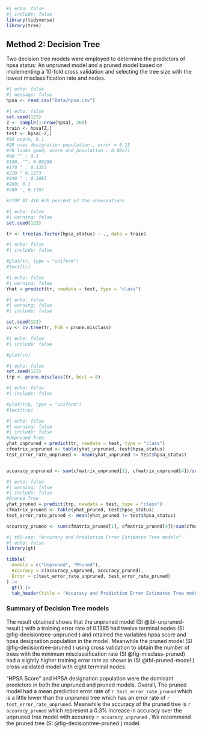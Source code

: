 ```r
#| echo: false
#| include: false
library(tidyverse)
library(tree)
```

## Method 2: Decision Tree

Two decision tree models were employed to determine the predictors of hpsa status: An unpruned model and a pruned model based on implementing a 10-fold cross validation and selecting the tree size with the lowest misclassification rate and nodes.

```r
#| echo: false
#| message: false
hpsa <- read_csv("Data/hpsa.csv")
```

```r
#| echo: false
set.seed(123)
Z <- sample(1:nrow(hpsa), 260)
train <- hpsa[Z,]
test <- hpsa[-Z,]
#50 score, 0.1
#20 uses designation population , error = 0.15
#70 looks good, score and population ; 0.08571
#90 ^^ ; 0.1
#140, ^^; 0.09286
#170 ^ ; 0.1353
#220 ^ 0.1273
#240 ^ ; 0.1083
#260; 0.1
#280 ^, 0.1107

#STOP AT 410 #70 percent of the observations

```

```r

#| echo: false
#| warning: false
set.seed(123)

tr <- tree(as.factor(hpsa_status) ~ ., data = train)
```

```r

#| echo: false
#| include: false

#plot(tr, type = "uniform")
#text(tr)
```

```r
#| echo: false
#| warning: false
Yhat = predict(tr, newdata = test, type = "class")
```

```r

#| echo: false
#| warning: false
#| include: false

set.seed(123)
cv <- cv.tree(tr, FUN = prune.misclass)
```

```r

#| echo: false
#| include: false

#plot(cv)
```

```r
#| echo: false
set.seed(123)
trp <- prune.misclass(tr, best = 8)
```

```r

#| echo: false
#| include: false

#plot(trp, type = "uniform")
#text(trp)
```

```r
#| echo: false
#| warning: false
#| include: false
#Unpruned Tree
yhat_unpruned = predict(tr, newdata = test, type = "class")
cfmatrix_unpruned <- table(yhat_unpruned, test$hpsa_status)
test_error_rate_unpruned <- mean(yhat_unpruned != test$hpsa_status)


accuracy_unpruned <- sum(cfmatrix_unpruned[1], cfmatrix_unpruned[4])/sum(cfmatrix_unpruned)
```

```r
#| echo: false
#| warning: false
#| include: false
#Pruned Tree
yhat_pruned = predict(trp, newdata = test, type = "class")
cfmatrix_pruned <- table(yhat_pruned, test$hpsa_status)
test_error_rate_pruned <- mean(yhat_pruned != test$hpsa_status)

accuracy_pruned <- sum(cfmatrix_pruned[1], cfmatrix_pruned[4])/sum(cfmatrix_pruned)
```

```r
#| tbl-cap: "Accuracy and Prediction Error Estimates Tree models"
#| echo: false
library(gt)

tibble(
  models = c("Unpruned", "Pruned"),
  Accuracy = c(accuracy_unpruned, accuracy_pruned),
  Error = c(test_error_rate_unpruned, test_error_rate_pruned)
) |>
  gt() |>
  tab_header(title = "Accuracy and Prediction Error Estimates Tree models")
```

### Summary of Decision Tree models

The result obtained shows that the unpruned model (SI @tbl-unpruned-result ) with a training error rate of 0.1385 had twelve terminal nodes (SI @fig-decisiontree-unpruned ) and retained the variables hpsa score and hpsa designation population in the model.
Meanwhile the pruned model (SI @fig-decisiontree-pruned ) using cross validation to obtain the number of trees with the minimum misclassification rate (SI @fig-misclass-pruned) had a slightly higher training error rate as shown in (SI @tbl-pruned-model ) cross validated model with eight terminal nodes.

"HPSA Score" and HPSA designation population were the dominant predictors in both the unpruned and pruned models.
Overall, The pruned model had a mean prediction error rate of `r test_error_rate_pruned` which is a little lower than the unpruned tree which has an error rate of `r test_error_rate_unpruned`.
Meanwhile the accuracy of the pruned tree is `r accuracy_pruned` which represent a 0.3% increase in accuracy over the unpruned tree model with accuracy `r accuracy_unpruned` .
We recommend the pruned tree (SI @fig-decisiontree-pruned ) model.
